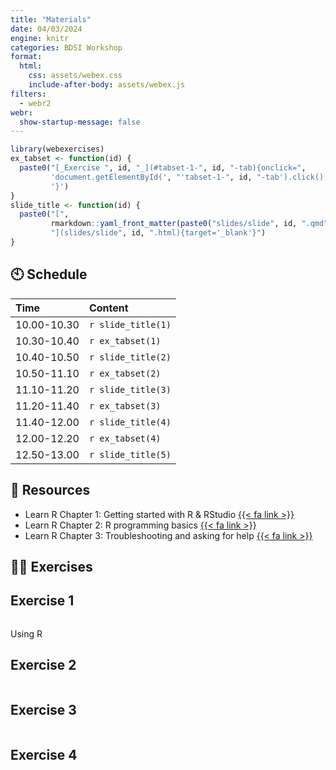 ```yaml
---
title: "Materials"
date: 04/03/2024
engine: knitr
categories: BDSI Workshop
format: 
  html:
    css: assets/webex.css
    include-after-body: assets/webex.js
filters:
  - webr2
webr: 
  show-startup-message: false    
---
```


```r
library(webexercises)
ex_tabset <- function(id) {
  paste0("[_Exercise ", id, "_](#tabset-1-", id, "-tab){onclick=",
         'document.getElementById(', "'tabset-1-", id, "-tab').click();",
         '}')
}
slide_title <- function(id) {
  paste0("[", 
         rmarkdown::yaml_front_matter(paste0("slides/slide", id, ".qmd"))$title,
         "](slides/slide", id, ".html){target='_blank'}")
}
```


## 🕙 Schedule


Time | Content 
:-----------|:-----------------|
10.00-10.30 | `r slide_title(1)` |     
10.30-10.40 | `r ex_tabset(1)` |     
10.40-10.50 | `r slide_title(2)`  |     
10.50-11.10 | `r ex_tabset(2)` |      
11.10-11.20 | `r slide_title(3)`  |     
11.20-11.40 | `r ex_tabset(3)` |     
11.40-12.00 | `r slide_title(4)`  |     
12.00-12.20 | `r ex_tabset(4)` |     
12.50-13.00 | `r slide_title(5)`  |     


## 📑 Resources

- Learn R Chapter 1: Getting started with R & RStudio [{{< fa link >}}](https://learnr.numbat.space/chapter1){target="_blank"}
- Learn R Chapter 2: R programming basics [{{< fa link >}}](https://learnr.numbat.space/chapter2){target="_blank"}
- Learn R Chapter 3: Troubleshooting and asking for help [{{< fa link >}}](https://learnr.numbat.space/chapter3){target="_blank"}

## 🏋️‍♀️ Exercises

::: {.panel-tabset}

## Exercise 1

```webr-r




```


Using R


## Exercise 2


```webr-r




```

## Exercise 3


```webr-r




```

## Exercise 4


```webr-r




```


:::
